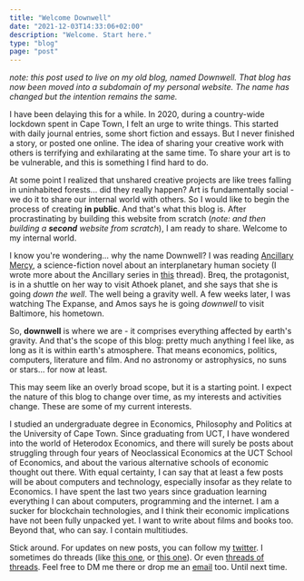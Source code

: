 ```yaml
---
title: "Welcome Downwell"
date: "2021-12-03T14:33:06+02:00"
description: "Welcome. Start here."
type: "blog"
page: "post"
---
```


_note: this post used to live on my old blog, named Downwell. That blog has now been moved into a subdomain of my personal website. The name has changed but the intention remains the same._

I have been delaying this for a while. In 2020, during a country-wide lockdown spent in Cape Town, I felt an urge to write things. This started with daily journal entries, some short fiction and essays. But I never finished a story, or posted one online. The idea of sharing your creative work with others is terrifying and exhilarating at the same time. To share your art is to be vulnerable, and this is something I find hard to do.

At some point I realized that unshared creative projects are like trees falling in uninhabited forests... did they really happen? Art is fundamentally social - we do it to share our internal world with others. So I would like to begin the process of creating **in public**. And that's what this blog is. After procrastinating by building this website from scratch (_note: and then building a **second** website from scratch_), I am ready to share. Welcome to my internal world.

I know you're wondering... why the name Downwell? I was reading [Ancillary Mercy](https://en.wikipedia.org/wiki/Ancillary_Mercy), a science-fiction novel about an interplanetary human society (I wrote more about the Ancillary series in [this](https://twitter.com/emilioemmanueI/status/1361249411117035526) thread). Breq, the protagonist, is in a shuttle on her way to visit Athoek planet, and she says that she is going _down the well_. The well being a gravity well. A few weeks later, I was watching The Expanse, and Amos says he is going _downwell_ to visit Baltimore, his hometown.

So, **downwell** is where we are - it comprises everything affected by earth's gravity. And that's the scope of this blog: pretty much anything I feel like, as long as it is within earth's atmosphere. That means economics, politics, computers, literature and film. And no astronomy or astrophysics, no suns or stars... for now at least.

This may seem like an overly broad scope, but it is a starting point. I expect the nature of this blog to change over time, as my interests and activities change. These are some of my current interests.

I studied an undergraduate degree in Economics, Philosophy and Politics at the University of Cape Town. Since graduating from UCT, I have wondered into the world of Heterodox Economics, and there will surely be posts about struggling through four years of Neoclassical Economics at the UCT School of Economics, and about the various alternative schools of economic thought out there. With equal certainty, I can say that at least a few posts will be about computers and technology, especially insofar as they relate to Economics. I have spent the last two years since graduation learning everything I can about computers, programming and the internet. I am a sucker for blockchain technologies, and I think their economic implications have not been fully unpacked yet. I want to write about films and books too. Beyond that, who can say. I contain multitiudes.

Stick around. For updates on new posts, you can follow my [twitter](https://twitter.com/emilioemmanueI). I sometimes do threads (like [this one](https://twitter.com/emilioemmanueI/status/1384102216290627592?s=20), or [this one](https://twitter.com/emilioemmanueI/status/1170037488192237569?s=20)). Or even [threads of threads](https://twitter.com/emilioemmanueI/status/1350897985245347841?s=20). Feel free to DM me there or drop me an [email](mailto:emilioziniades@protonmail.com) too. Until next time.

